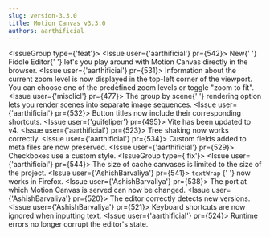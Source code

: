 ```yaml
---
slug: version-3.3.0
title: Motion Canvas v3.3.0
authors: aarthificial
---
```



<IssueGroup type={'feat'}>
  <Issue user={'aarthificial'} pr={542}>
    New{' '}
    <Link to="/docs/quickstart#programming-an-animation">Fiddle Editor</Link>{' '}
    let's you play around with Motion Canvas directly in the browser.
  </Issue>
  <Issue user={'aarthificial'} pr={531}>
    Information about the current zoom level is now displayed in the top-left
    corner of the viewport. You can choose one of the predefined zoom levels or
    toggle "zoom to fit".
  </Issue>
  <Issue user={'misclicl'} pr={477}>
    The <Link to="/docs/rendering#group-by-scene">group by scene</Link>{' '}
    rendering option lets you render scenes into separate image sequences.
  </Issue>
  <Issue user={'aarthificial'} pr={532}>
    Button titles now include their corresponding shortcuts.
  </Issue>
  <Issue user={'guifeliper'} pr={495}>
    Vite has been updated to v4.
  </Issue>
  <Issue user={'aarthificial'} pr={523}>
    Tree shaking now works correctly.
  </Issue>
  <Issue user={'aarthificial'} pr={534}>
    Custom fields added to meta files are now preserved.
  </Issue>
  <Issue user={'aarthificial'} pr={529}>
    Checkboxes use a custom style.
  </Issue>
</IssueGroup>
<IssueGroup type={'fix'}>
  <Issue user={'aarthificial'} pr={544}>
    The size of cache canvases is limited to the size of the project.
  </Issue>
  <Issue user={'AshishBarvaliya'} pr={541}>
    <Link to="/api/2d/components/Layout#textWrap">
      <code>textWrap</code>
    </Link>{' '}
    now works in Firefox.
  </Issue>
  <Issue user={'AshishBarvaliya'} pr={538}>
    The port at which Motion Canvas is served can now be changed.
  </Issue>
  <Issue user={'AshishBarvaliya'} pr={520}>
    The editor correctly detects new versions.
  </Issue>
  <Issue user={'AshishBarvaliya'} pr={521}>
    Keyboard shortcuts are now ignored when inputting text.
  </Issue>
  <Issue user={'aarthificial'} pr={524}>
    Runtime errors no longer corrupt the editor's state.
  </Issue>
</IssueGroup>
